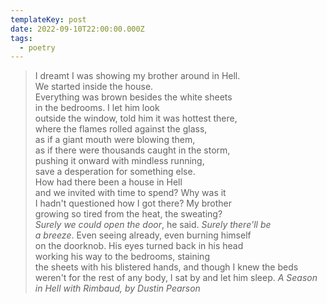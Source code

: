 ```yaml
---
templateKey: post
date: 2022-09-10T22:00:00.000Z
tags:
  - poetry
---
```

> I dreamt I was showing my brother around in Hell.<br/>
> We started inside the house.<br/>
> Everything was brown besides the white sheets<br/>
> in the bedrooms. I let him look<br/>
> outside the window, told him it was hottest there,<br/>
> where the flames rolled against the glass,<br/>
> as if a giant mouth were blowing them,<br/>
> as if there were thousands caught in the storm,<br/>
> pushing it onward with mindless running,<br/>
> save a desperation for something else.<br/>
> How had there been a house in Hell<br/>
> and we invited with time to spend? Why was it<br/>
> I hadn't questioned how I got there? My brother<br/>
> growing so tired from the heat, the sweating?<br/><i>Surely we could open the door</i>, he said. <i>Surely there'll be</i><br/><i>a breeze</i>. Even seeing already, even burning himself<br/>
> on the doorknob. His eyes turned back in his head<br/>
> working his way to the bedrooms, staining<br/>
> the sheets with his blistered hands, and though I knew the beds<br/>
> weren't for the rest of any body, I sat by and let him sleep.
> <cite>A Season in Hell with Rimbaud, by Dustin Pearson</cite>
